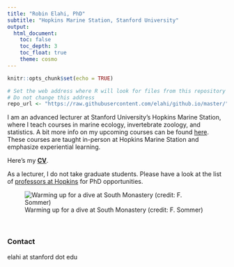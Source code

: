```yaml
---
title: "Robin Elahi, PhD"
subtitle: "Hopkins Marine Station, Stanford University"
output: 
  html_document: 
    toc: false
    toc_depth: 3
    toc_float: true
    theme: cosmo
---
```


```r
knitr::opts_chunk$set(echo = TRUE)

# Set the web address where R will look for files from this repository
# Do not change this address
repo_url <- "https://raw.githubusercontent.com/elahi/github.io/master/"
```

I am an advanced lecturer at Stanford University's Hopkins Marine Station, where I teach courses in marine ecology, invertebrate zoology, and statistics. A bit more info on my upcoming courses can be found [here](https://elahi.github.io/teaching.html). These courses are taught in-person at Hopkins Marine Station and emphasize experiential learning. 

Here's my [**CV**](/cv/Elahi_CV_long_241012.pdf).

As a lecturer, I do not take graduate students. Please have a look at the list of [professors at Hopkins](https://hopkinsmarinestation.stanford.edu/people/faculty) for PhD opportunities.

![Warming up for a dive at South Monastery (credit: F. Sommer)](images/IMG_4084_sommer.JPG)

\

### Contact

elahi at stanford dot edu

